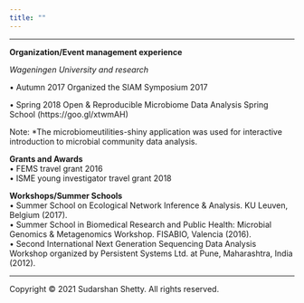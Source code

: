 ```yaml
---
title: ""
---
```

  

-------------------
  
**Organization/Event management experience**  

*Wageningen University and research*  	

•	Autumn 2017	Organized the SIAM Symposium 2017  

•	Spring 2018	Open & Reproducible Microbiome Data Analysis Spring School (https://goo.gl/xtwmAH)   

Note: *The microbiomeutilities-shiny application was used for interactive introduction to microbial community data analysis.  

  
**Grants and Awards**  
• FEMS travel grant 2016  
• ISME young investigator travel grant 2018   

**Workshops/Summer Schools**  
•	Summer School on Ecological Network Inference & Analysis. KU Leuven, Belgium (2017).  
•	Summer School in Biomedical Research and Public Health: Microbial Genomics & Metagenomics Workshop. FISABIO, Valencia (2016).  
•	Second International Next Generation Sequencing Data Analysis Workshop organized by Persistent Systems Ltd. at Pune, Maharashtra, India (2012).  



---------  
<div class="column-left">  
</div> 

<p>Copyright &copy; 2021 Sudarshan Shetty. All rights reserved.</p>
